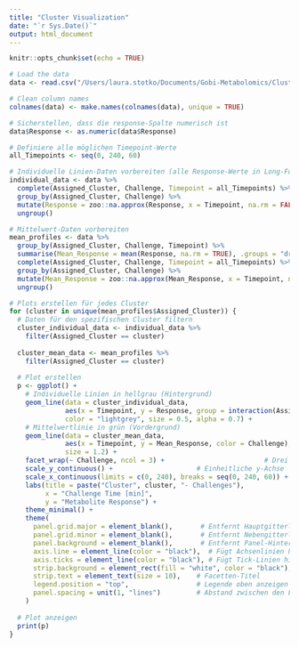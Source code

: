 ```yaml
---
title: "Cluster Visualization"
date: "`r Sys.Date()`"
output: html_document
---
```


```r
knitr::opts_chunk$set(echo = TRUE)
```

```r
# Load the data
data <- read.csv("/Users/laura.stotko/Documents/Gobi-Metabolomics/Clustering/mfuzz_clusters_by_challenge_with_time_respone.csv")

# Clean column names
colnames(data) <- make.names(colnames(data), unique = TRUE)

# Sicherstellen, dass die response-Spalte numerisch ist
data$Response <- as.numeric(data$Response)

# Definiere alle möglichen Timepoint-Werte
all_Timepoints <- seq(0, 240, 60)

# Individuelle Linien-Daten vorbereiten (alle Response-Werte in Long-Format bringen)
individual_data <- data %>%
  complete(Assigned_Cluster, Challenge, Timepoint = all_Timepoints) %>% # Fehlende Zeitpunkte auffüllen
  group_by(Assigned_Cluster, Challenge) %>%
  mutate(Response = zoo::na.approx(Response, x = Timepoint, na.rm = FALSE)) %>%
  ungroup()

# Mittelwert-Daten vorbereiten
mean_profiles <- data %>%
  group_by(Assigned_Cluster, Challenge, Timepoint) %>%
  summarise(Mean_Response = mean(Response, na.rm = TRUE), .groups = "drop") %>%
  complete(Assigned_Cluster, Challenge, Timepoint = all_Timepoints) %>% # Fehlende Zeitpunkte auffüllen
  group_by(Assigned_Cluster, Challenge) %>%
  mutate(Mean_Response = zoo::na.approx(Mean_Response, x = Timepoint, na.rm = FALSE)) %>%
  ungroup()

# Plots erstellen für jedes Cluster
for (cluster in unique(mean_profiles$Assigned_Cluster)) {
  # Daten für den spezifischen Cluster filtern
  cluster_individual_data <- individual_data %>%
    filter(Assigned_Cluster == cluster)
  
  cluster_mean_data <- mean_profiles %>%
    filter(Assigned_Cluster == cluster)
  
  # Plot erstellen
  p <- ggplot() +
    # Individuelle Linien in hellgrau (Hintergrund)
    geom_line(data = cluster_individual_data, 
              aes(x = Timepoint, y = Response, group = interaction(Assigned_Cluster, Challenge)), 
              color = "lightgrey", size = 0.5, alpha = 0.7) +
    # Mittelwertlinie in grün (Vordergrund)
    geom_line(data = cluster_mean_data, 
              aes(x = Timepoint, y = Mean_Response, color = Challenge), 
              size = 1.2) +
    facet_wrap(~ Challenge, ncol = 3) +                         # Drei Challenges nebeneinander
    scale_y_continuous() +                     # Einheitliche y-Achse
    scale_x_continuous(limits = c(0, 240), breaks = seq(0, 240, 60)) +              # Einheitliche x-Achse
    labs(title = paste("Cluster", cluster, "- Challenges"),
         x = "Challenge Time [min]", 
         y = "Metabolite Response") +
    theme_minimal() +
    theme(
      panel.grid.major = element_blank(),       # Entfernt Hauptgitterlinien
      panel.grid.minor = element_blank(),       # Entfernt Nebengitterlinien
      panel.background = element_blank(),       # Entfernt Panel-Hintergrund
      axis.line = element_line(color = "black"),  # Fügt Achsenlinien hinzu
      axis.ticks = element_line(color = "black"), # Fügt Tick-Linien hinzu
      strip.background = element_rect(fill = "white", color = "black"), # Cluster-Titel hervorheben
      strip.text = element_text(size = 10),    # Facetten-Titel
      legend.position = "top",                 # Legende oben anzeigen
      panel.spacing = unit(1, "lines")         # Abstand zwischen den Facetten
    )
  
  # Plot anzeigen
  print(p)
}
```




